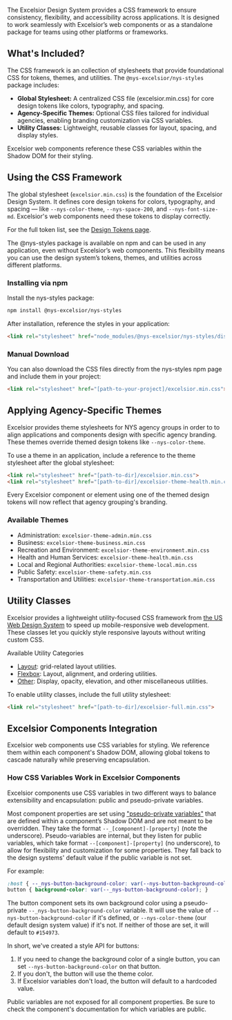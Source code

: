 
<Meta title="Styles" />

The Excelsior Design System provides a CSS framework to ensure consistency, flexibility, and accessibility across applications. It is designed to work seamlessly with Excelsior’s web components or as a standalone package for teams using other platforms or frameworks.

## What's Included?

The CSS framework is an collection of stylesheets that provide foundational CSS for tokens, themes, and utilities. The `@nys-excelsior/nys-styles` package includes:
  - **Global Stylesheet:** A centralized CSS file (excelsior.min.css) for core design tokens like colors, typography, and spacing.
  - **Agency-Specific Themes:** Optional CSS files tailored for individual agencies, enabling branding customization via CSS variables.
  - **Utility Classes:** Lightweight, reusable classes for layout, spacing, and display styles.

Excelsior web components reference these CSS variables within the Shadow DOM for their styling.

## Using the CSS Framework

The global stylesheet (`excelsior.min.css`) is the foundation of the Excelsior Design System. It defines core design tokens for colors, typography, and spacing — like `--nys-color-theme`, `--nys-space-200`, and `--nys-font-size-md`. Excelsior's web components need these tokens to display correctly.

For the full token list, see the [Design Tokens page](?path=/docs/design-tokens--docs).

The @nys-styles package is available on npm and can be used in any application, even without Excelsior’s web components. This flexibility means you can use the design system’s tokens, themes, and utilities across different platforms.

### Installing via npm

Install the nys-styles package:

``` bash 
npm install @nys-excelsior/nys-styles
```

After installation, reference the styles in your application:

```html
<link rel="stylesheet" href="node_modules/@nys-excelsior/nys-styles/dist/excelsior.min.css"> 
```

### Manual Download

You can also download the CSS files directly from the nys-styles npm page and include them in your project:

```html
<link rel="stylesheet" href="[path-to-your-project]/excelsior.min.css">
```

##  Applying Agency-Specific Themes

Excelsior provides theme stylesheets for NYS agency groups in order to to align applications and components design with specific agency branding. These themes override themed design tokens like `--nys-color-theme`.

To use a theme in an application, include a reference to the theme stylesheet after the global stylesheet:

``` html
<link rel="stylesheet" href="[path-to-dir]/excelsior.min.css">
<link rel="stylesheet" href="[path-to-dir]/excelsior-theme-health.min.css">
```

Every Excelsior component or element using one of the themed design tokens will now reflect that agency grouping's branding.

### Available Themes

- Administration: `excelsior-theme-admin.min.css`
- Business: `excelsior-theme-business.min.css`
- Recreation and Environment: `excelsior-theme-environment.min.css`
- Health and Human Services: `excelsior-theme-health.min.css`
- Local and Regional Authorities: `excelsior-theme-local.min.css`
- Public Safety: `excelsior-theme-safety.min.css`
- Transportation and Utilities: `excelsior-theme-transportation.min.css`

## Utility Classes

Excelsior provides a lightweight utility-focused CSS framework from [the US Web Design System](https://designsystem.digital.gov/utilities/) to speed up mobile-responsive web development. These classes let you quickly style responsive layouts without writing custom CSS.

Available Utility Categories
- [Layout](?path=/docs/layout-grid--docs): grid-related layout utilities.
- [Flexbox](?path=/docs/flexbox--docs): Layout, alignment, and ordering utilities.
- [Other](?path=/docs/utilities--docs): Display, opacity, elevation, and other miscellaneous utilities.

To enable utility classes, include the full utility stylesheet:

```html
<link rel="stylesheet" href="[path-to-dir]/excelsior-full.min.css">
```

## Excelsior Components Integration

Excelsior web components use CSS variables for styling. We reference them within each component's Shadow DOM, allowing global tokens to cascade naturally while preserving encapsulation.

### How CSS Variables Work in Excelsior Components

Excelsior components use CSS variables in two different ways to balance extensibility and encapsulation: public and pseudo-private variables.

Most component properties are set using ["pseudo-private variables"](https://youtu.be/ZuZizqDF4q8?t=711) that are defined within a component’s Shadow DOM and are not meant to be overridden. They take the format `--_[component]-[property]` (note the underscore). Pseudo-variables are internal, but they listen for public variables, which take format `--[component]-[property]` (no underscore), to allow for flexibility and customization for some properties. They fall back to the design systems' default value if the public variable is not set.

For example:

``` css
:host { --_nys-button-background-color: var(--nys-button-background-color, var(--nys-color-theme, #154973;)); }
button { background-color: var(--_nys-button-background-color); }
```

The button component sets its own background color using a pseudo-private `--_nys-button-background-color` variable. It will use the value of `--nys-button-background-color` if it's defined, or `--nys-color-theme` (our default design system value) if it's not. If neither of those are set, it will default to `#154973`.

In short, we've created a style API for buttons:

1. If you need to change the background color of a single button, you can set `--nys-button-background-color` on that button.
2. If you don't, the button will use the theme color.
3. If Excelsior variables don't load, the button will default to a hardcoded value.

Public variables are not exposed for all component properties. Be sure to check the component's documentation for which variables are public.